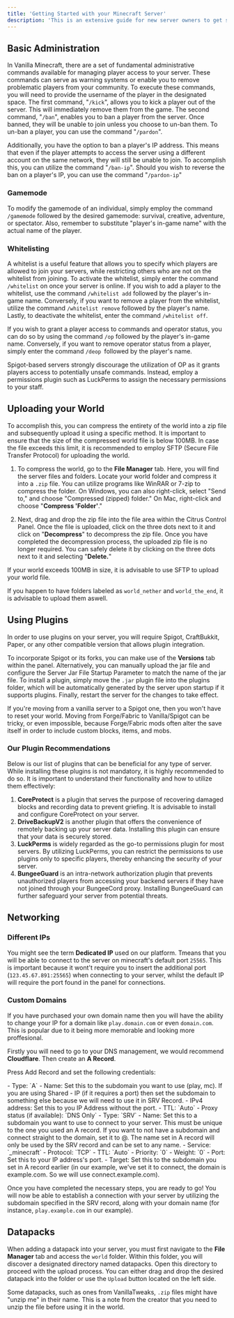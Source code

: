 ```yaml
---
title: 'Getting Started with your Minecraft Server'
description: 'This is an extensive guide for new server owners to get started with their Citrusnode Minecraft Server'
---
```


## Basic Administration

In Vanilla Minecraft, there are a set of fundamental administrative commands available for managing player access to your server. These commands can serve as warning systems or enable you to remove problematic players from your community. To execute these commands, you will need to provide the username of the player in the designated space. The first command, "`/kick`", allows you to kick a player out of the server. This will immediately remove them from the game. The second command, "`/ban`", enables you to ban a player from the server. Once banned, they will be unable to join unless you choose to un-ban them. To un-ban a player, you can use the command "`/pardon`".

Additionally, you have the option to ban a player's IP address. This means that even if the player attempts to access the server using a different account on the same network, they will still be unable to join. To accomplish this, you can utilize the command "`/ban-ip`". Should you wish to reverse the ban on a player's IP, you can use the command "`/pardon-ip`"

### Gamemode

To modify the gamemode of an individual, simply employ the command `/gamemode` followed by the desired gamemode: survival, creative, adventure, or spectator. Also, remember to substitute "player's in-game name" with the actual name of the player.

### Whitelisting

A whitelist is a useful feature that allows you to specify which players are allowed to join your servers, while restricting others who are not on the whitelist from joining. To activate the whitelist, simply enter the command `/whitelist` on once your server is online. If you wish to add a player to the whitelist, use the command `/whitelist add` followed by the player's in-game name. Conversely, if you want to remove a player from the whitelist, utilize the command `/whitelist remove` followed by the player's name. Lastly, to deactivate the whitelist, enter the command `/whitelist off`.

If you wish to grant a player access to commands and operator status, you can do so by using the command `/op` followed by the player's in-game name. Conversely, if you want to remove operator status from a player, simply enter the command `/deop `followed by the player's name.

<Tip>Spigot-based servers strongly discourage the utilization of OP as it grants players access to potentially unsafe commands. Instead, employ a permissions plugin such as LuckPerms to assign the necessary permissions to your staff.</Tip>

## Uploading your World

To accomplish this, you can compress the entirety of the world into a zip file and subsequently upload it using a specific method. It is important to ensure that the size of the compressed world file is below 100MB. In case the file exceeds this limit, it is recommended to employ SFTP (Secure File Transfer Protocol) for uploading the world.

1. To compress the world, go to the **File Manager** tab. Here, you will find the server files and folders. Locate your world folder and compress it into a `.zip` file. You can utilize programs like WinRAR or 7-zip to compress the folder. On Windows, you can also right-click, select "Send to," and choose "Compressed (zipped) folder." On Mac, right-click and choose "**Compress 'Folder'**."

2. Next, drag and drop the zip file into the file area within the Citrus Control Panel. Once the file is uploaded, click on the three dots next to it and click on "**Decompress**" to decompress the zip file. Once you have completed the decompression process, the uploaded zip file is no longer required. You can safely delete it by clicking on the three dots next to it and selecting "**Delete.**"

If your world exceeds 100MB in size, it is advisable to use SFTP to upload your world file.

If you happen to have folders labeled as `world_nether` and `world_the_end`, it is advisable to upload them aswell.

## Using Plugins

In order to use plugins on your server, you will require Spigot, CraftBukkit, Paper, or any other compatible version that allows plugin integration. 

To incorporate Spigot or its forks, you can make use of the **Versions** tab within the panel. Alternatively, you can manually upload the jar file and configure the Server Jar File Startup Parameter to match the name of the jar file. To install a plugin, simply move the `.jar` plugin file into the plugins folder, which will be automatically generated by the server upon startup if it supports plugins. Finally, restart the server for the changes to take effect.

<Info>If you're moving from a vanilla server to a Spigot one, then you won't have to reset your world. Moving from Forge/Fabric to Vanilla/Spigot can be tricky, or even impossible, because Forge/Fabric mods often alter the save itself in order to include custom blocks, items, and mobs.</Info>

### Our Plugin Recommendations

Below is our list of plugins that can be beneficial for any type of server. While installing these plugins is not mandatory, it is highly recommended to do so. It is important to understand their functionality and how to utilize them effectively:

1. **CoreProtect** is a plugin that serves the purpose of recovering damaged blocks and recording data to prevent griefing. It is advisable to install and configure CoreProtect on your server.
2. **DriveBackupV2** is another plugin that offers the convenience of remotely backing up your server data. Installing this plugin can ensure that your data is securely stored.
3. **LuckPerms** is widely regarded as the go-to permissions plugin for most servers. By utilizing LuckPerms, you can restrict the permissions to use plugins only to specific players, thereby enhancing the security of your server.
4. **BungeeGuard** is an intra-network authorization plugin that prevents unauthorized players from accessing your backend servers if they have not joined through your BungeeCord proxy. Installing BungeeGuard can further safeguard your server from potential threats.

## Networking

### Different IPs

You might see the term **Dedicated IP** used on our platform. Tmeans that you will be able to connect to the server on minecraft's default port `25565`. This is important because it wont't require you to insert the additional port (`123.45.67.891:25565`) when connecting to your server, whilst the default IP will require the port found in the panel for connections.

### Custom Domains

If you have purchased your own domain name then you will have the ability to change your IP for a domain like `play.domain.com` or even `domain.com`. This is popular due to it being more memorable and looking more proffesional. 

Firstly you will need to go to your DNS management, we would recommend **Cloudflare**. Then create an **A Record**.

Press Add Record and set the following credentials:

<Tabs>
  <Tab title="Dedicated IP">
- Type: `A`
- Name: Set this to the subdomain you want to use (play, mc). If you are using Shared - IP (if it requires a port) then set the subdomain to something else because we will need to use it in SRV Record.
- IPv4 address: Set this to you IP Address without the port.
- TTL: `Auto`
- Proxy status (if available): `DNS Only`
  </Tab>
  <Tab title="No Dedicated IP">
- Type: `SRV`
- Name: Set this to a subdomain you want to use to connect to your server. This must be unique to the one you used an A record. If you want to not have a subdomain and connect straight to the domain, set it to @. The name set in A record will only be used by the SRV record and can be set to any name.
- Service: `_minecraft`
- Protocol: `TCP`
- TTL: `Auto`
- Priority: `0`
- Weight: `0`
- Port: Set this to your IP address's port.
- Target: Set this to the subdomain you set in A record earlier (in our example, we've set it to connect, the domain is example.com. So we will use connect.example.com).
  </Tab>  
</Tabs>

Once you have completed the necessary steps, you are ready to go! You will now be able to establish a connection with your server by utilizing the subdomain specified in the SRV record, along with your domain name (for instance, `play.example.com` in our example).

## Datapacks

When adding a datapack into your server, you must first navigate to the **File Manager** tab and access the `world` folder. Within this folder, you will discover a designated directory named datapacks. Open this directory to proceed with the upload process. You can either drag and drop the desired datapack into the folder or use the `Upload` button located on the left side.

Some datapacks, such as ones from VanillaTweaks, `.zip` files might have "unzip me" in their name. This is a note from the creator that you need to unzip the file before using it in the world.